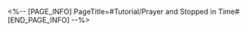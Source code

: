 <%-- [PAGE_INFO]
PageTitle=#Tutorial/Prayer and Stopped in Time#
[END_PAGE_INFO] --%>
{{Tutorial
|sort      = 633301
|title     = Prayer and Stopped in Time
|subtitle  = 
|type      = Adventure
|about     = 
|image1    = Tutorial Prayer and Stopped in Time 1.png{{subst:void|<!--$UPLOAD:<<SpriteOutput/TutorialPic/TutorialPage_633301.png>-<Tutorial Prayer and Stopped in Time 1.png>-<Tutorial Files>>-->}}
|text1     = Objects stopped in time will not immediately return to their original form when the rewinding process is interrupted. Instead, they will pause in their current state.
}}